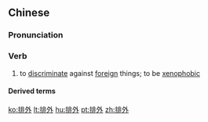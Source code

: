 ==Chinese==
{{zh-forms}}

===Pronunciation===
{{zh-pron
|m=páiwài
|c=paai4 ngoi6
|mn=pâi-gōa
|cat=v
}}

===Verb===
{{zh-verb}}

# to [[discriminate]] against [[foreign]] things; to be [[xenophobic]]

====Derived terms====
{{zh-der|排外主義}}

[[ko:排外]]
[[lt:排外]]
[[hu:排外]]
[[pt:排外]]
[[zh:排外]]